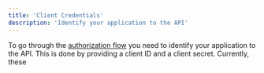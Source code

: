 ```yaml
---
title: 'Client Credentials'
description: 'Identify your application to the API'
---
```

To go through the [authorization flow](/auth/flow) you need to identify your application to the API. 
This is done by providing a client ID and a client secret. Currently, these
